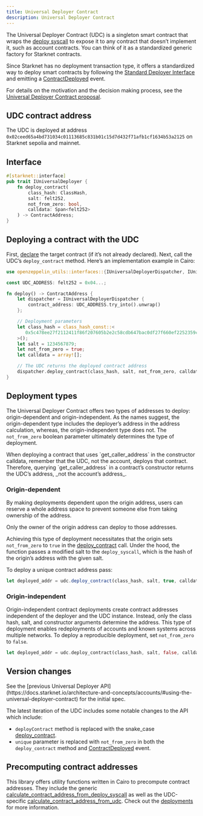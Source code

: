 ```yaml
---
title: Universal Deployer Contract
description: Universal Deployer Contract
---
```


The Universal Deployer Contract (UDC) is a singleton smart contract that wraps the [deploy syscall](https://docs.starknet.io/architecture-and-concepts/smart-contracts/system-calls-cairo1/#deploy) to expose it to any contract that doesn’t implement it, such as account contracts. You can think of it as a standardized generic factory for Starknet contracts.

Since Starknet has no deployment transaction type, it offers a standardized way to deploy smart contracts by following the [Standard Deployer Interface](https://community.starknet.io/t/snip-deployer-contract-interface/2772) and emitting a [ContractDeployed](/api/udc.adoc#IUniversalDeployer-ContractDeployed) event.

For details on the motivation and the decision making process, see the [Universal Deployer Contract proposal](https://community.starknet.io/t/universal-deployer-contract-proposal/1864).

## UDC contract address

The UDC is deployed at address `0x02ceed65a4bd731034c01113685c831b01c15d7d432f71afb1cf1634b53a2125` on Starknet sepolia and mainnet.

## Interface

```rust
#[starknet::interface]
pub trait IUniversalDeployer {
    fn deploy_contract(
        class_hash: ClassHash,
        salt: felt252,
        not_from_zero: bool,
        calldata: Span<felt252>
    ) -> ContractAddress;
}
```

## Deploying a contract with the UDC

First, [declare](https://docs.starknet.io/architecture-and-concepts/network-architecture/transactions/#declare-transaction) the target contract (if it’s not already declared).
Next, call the UDC’s `deploy_contract` method.
Here’s an implementation example in Cairo:

```rust
use openzeppelin_utils::interfaces::{IUniversalDeployerDispatcher, IUniversalDeployerDispatcherTrait};

const UDC_ADDRESS: felt252 = 0x04...;

fn deploy() -> ContractAddress {
    let dispatcher = IUniversalDeployerDispatcher {
        contract_address: UDC_ADDRESS.try_into().unwrap()
    };

    // Deployment parameters
    let class_hash = class_hash_const::<
       0x5c478ee27f2112411f86f207605b2e2c58cdb647bac0df27f660ef2252359c6
    >();
    let salt = 1234567879;
    let not_from_zero = true;
    let calldata = array![];

    // The UDC returns the deployed contract address
    dispatcher.deploy_contract(class_hash, salt, not_from_zero, calldata.span())
}
```

## Deployment types

The Universal Deployer Contract offers two types of addresses to deploy: origin-dependent and origin-independent.
As the names suggest, the origin-dependent type includes the deployer’s address in the address calculation,
whereas, the origin-independent type does not.
The `not_from_zero` boolean parameter ultimately determines the type of deployment.

<Callout type="warn">
When deploying a contract that uses `get_caller_address` in the constructor calldata, remember that the UDC, not the account, deploys that contract.
Therefore, querying `get_caller_address` in a contract’s constructor returns the UDC’s address, _not the account’s address_.
</Callout>

### Origin-dependent

By making deployments dependent upon the origin address, users can reserve a whole address space to prevent someone else from taking ownership of the address.

Only the owner of the origin address can deploy to those addresses.

Achieving this type of deployment necessitates that the origin sets `not_from_zero` to `true` in the [deploy_contract](/api/udc.adoc#UniversalDeployer-deploy_contract) call.
Under the hood, the function passes a modified salt to the `deploy_syscall`, which is the hash of the origin’s address with the given salt.

To deploy a unique contract address pass:

```js
let deployed_addr = udc.deploy_contract(class_hash, salt, true, calldata.span());
```

### Origin-independent

Origin-independent contract deployments create contract addresses independent of the deployer and the UDC instance.
Instead, only the class hash, salt, and constructor arguments determine the address.
This type of deployment enables redeployments of accounts and known systems across multiple networks.
To deploy a reproducible deployment, set `not_from_zero` to `false`.

```rust
let deployed_addr = udc.deploy_contract(class_hash, salt, false, calldata.span());
```

## Version changes

<Callout>
See the [previous Universal Deployer API](https://docs.starknet.io/architecture-and-concepts/accounts/#using-the-universal-deployer-contract) for the initial spec.
</Callout>

The latest iteration of the UDC includes some notable changes to the API which include:

* `deployContract` method is replaced with the snake_case [deploy_contract](/api/udc.adoc#UniversalDeployer-deploy_contract).
* `unique` parameter is replaced with `not_from_zero` in both the `deploy_contract` method and [ContractDeployed](/api/udc.adoc#IUniversalDeployer-ContractDeployed) event.

## Precomputing contract addresses

This library offers utility functions written in Cairo to precompute contract addresses.
They include the generic [calculate_contract_address_from_deploy_syscall](/api/utilities.adoc#deployments-calculate_contract_address_from_deploy_syscall) as well as the UDC-specific [calculate_contract_address_from_udc](/api/utilities.adoc#deployments-calculate_contract_address_from_udc).
Check out the [deployments](/api/utilities.adoc#deployments) for more information.
